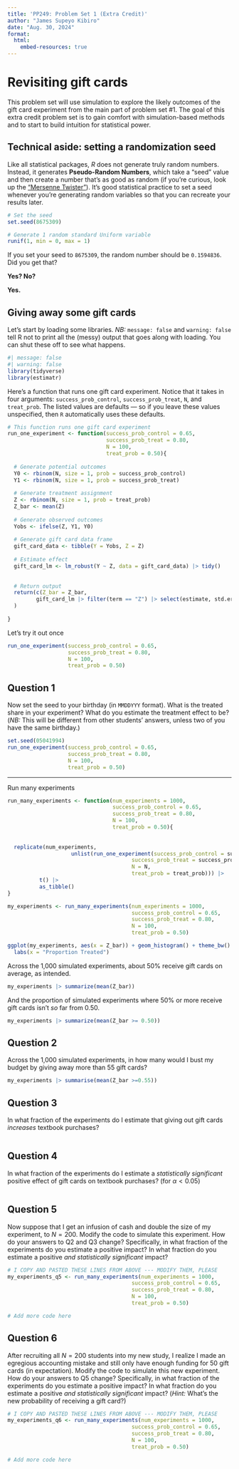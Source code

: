 ```yaml
---
title: 'PP249: Problem Set 1 (Extra Credit)'
author: "James Supeyo Kibiro"
date: "Aug. 30, 2024"
format: 
  html:
    embed-resources: true
---
```


# Revisiting gift cards

This problem set will use simulation to explore the likely outcomes of the gift card experiment from the main part of problem set #1. The goal of this extra credit problem set is to gain comfort with simulation-based methods and to start to build intuition for statistical power.

## Technical aside: setting a randomization seed

Like all statistical packages, *R* does not generate truly random numbers. Instead, it generates **Pseudo-Random Numbers**, which take a "seed" value and then create a number that's as good as random (if you're curious, look up the ["Mersenne Twister"](https://en.wikipedia.org/wiki/Mersenne_Twister)). It's good statistical practice to set a seed whenever you're generating random variables so that you can recreate your results later.

```r

# Set the seed
set.seed(8675309)

# Generate 1 random standard Uniform variable
runif(1, min = 0, max = 1) 
```

If you set your seed to `8675309`, the random number should be `0.1594836`. Did you get that?

**Yes? No?**

**Yes.**

## Giving away some gift cards

Let's start by loading some libraries. *NB:* `message: false` and `warning: false` tell R not to print all the (messy) output that goes along with loading. You can shut these off to see what happens.

```r
#| message: false
#| warning: false
library(tidyverse)
library(estimatr)
```

Here's a function that runs one gift card experiment. Notice that it takes in four arguments: `success_prob_control`, `success_prob_treat`, `N`, and `treat_prob`. The listed values are defaults --- so if you leave these values unspecified, then `R` automatically uses these defaults.

```r
# This function runs one gift card experiment
run_one_experiment <- function(success_prob_control = 0.65,
                               success_prob_treat = 0.80,
                               N = 100,
                               treat_prob = 0.50){
  
  # Generate potential outcomes
  Y0 <- rbinom(N, size = 1, prob = success_prob_control)
  Y1 <- rbinom(N, size = 1, prob = success_prob_treat)
  
  # Generate treatment assignment
  Z <- rbinom(N, size = 1, prob = treat_prob)
  Z_bar <- mean(Z)
  
  # Generate observed outcomes
  Yobs <- ifelse(Z, Y1, Y0)
  
  # Generate gift card data frame
  gift_card_data <- tibble(Y = Yobs, Z = Z) 
  
  # Estimate effect
  gift_card_lm <- lm_robust(Y ~ Z, data = gift_card_data) |> tidy()
  
  
  # Return output
  return(c(Z_bar = Z_bar,
         gift_card_lm |> filter(term == "Z") |> select(estimate, std.error, p.value))
  )
  
}

```

Let's try it out once

```r
run_one_experiment(success_prob_control = 0.65,
                   success_prob_treat = 0.80,
                   N = 100,
                   treat_prob = 0.50)
```

## Question 1

Now set the seed to your birthday (in `MMDDYYY` format). What is the treated share in your experiment? What do you estimate the treatment effect to be? (*NB:* This will be different from other students’ answers, unless two of you have the same birthday.)

```r
set.seed(05041994)
run_one_experiment(success_prob_control = 0.65,
                   success_prob_treat = 0.80,
                   N = 100,
                   treat_prob = 0.50)
```

------------------------------------------------------------------------

Run many experiments

```r
run_many_experiments <- function(num_experiments = 1000,
                                 success_prob_control = 0.65,
                                 success_prob_treat = 0.80,
                                 N = 100,
                                 treat_prob = 0.50){
  
  
  replicate(num_experiments, 
                    unlist(run_one_experiment(success_prob_control = success_prob_control,
                                       success_prob_treat = success_prob_treat,
                                       N = N,
                                       treat_prob = treat_prob))) |> 
          t() |>
          as_tibble()
}

```

```r
my_experiments <- run_many_experiments(num_experiments = 1000,
                                       success_prob_control = 0.65,
                                       success_prob_treat = 0.80,
                                       N = 100,
                                       treat_prob = 0.50)
```

```r
ggplot(my_experiments, aes(x = Z_bar)) + geom_histogram() + theme_bw() + 
  labs(x = "Proportion Treated")

```

Across the 1,000 simulated experiments, about 50% receive gift cards on average, as intended.

```r
my_experiments |> summarize(mean(Z_bar))
```

And the proportion of simulated experiments where 50% or more receive gift cards isn't *so* far from 0.50.

```r
my_experiments |> summarize(mean(Z_bar >= 0.50))
```

## Question 2

Across the 1,000 simulated experiments, in how many would I bust my budget by giving away more than 55 gift cards?

```r
my_experiments |> summarise(mean(Z_bar >=0.55))
```

## Question 3

In what fraction of the experiments do I estimate that giving out gift cards *increases* textbook purchases?

```r

```

## Question 4

In what fraction of the experiments do I estimate a *statistically significant* positive effect of gift cards on textbook purchases? (for $\alpha < 0.05$)

```r

```

## Question 5

Now suppose that I get an infusion of cash and double the size of my experiment, to $N = 200$. Modify the code to simulate this experiment. How do your answers to Q2 and Q3 change? Specifically, in what fraction of the experiments do you estimate a positive impact? In what fraction do you estimate a positive *and statistically significant* impact?

```r
# I COPY AND PASTED THESE LINES FROM ABOVE --- MODIFY THEM, PLEASE
my_experiments_q5 <- run_many_experiments(num_experiments = 1000,
                                       success_prob_control = 0.65,
                                       success_prob_treat = 0.80,
                                       N = 100, 
                                       treat_prob = 0.50)

# Add more code here
```

## Question 6

After recruiting all $N = 200$ students into my new study, I realize I made an egregious accounting mistake and still only have enough funding for 50 gift cards (in expectation). Modify the code to simulate this new experiment. How do your answers to Q5 change? Specifically, in what fraction of the experiments do you estimate a positive impact? In what fraction do you estimate a positive *and statistically significant* impact? (*Hint:* What's the new probability of receiving a gift card?)

```r
# I COPY AND PASTED THESE LINES FROM ABOVE --- MODIFY THEM, PLEASE
my_experiments_q6 <- run_many_experiments(num_experiments = 1000,
                                       success_prob_control = 0.65,
                                       success_prob_treat = 0.80,
                                       N = 100, 
                                       treat_prob = 0.50)

# Add more code here
```
